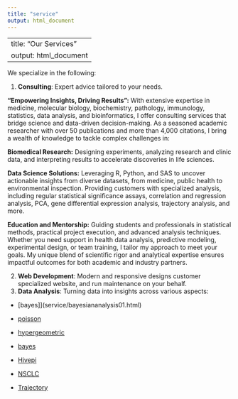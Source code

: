 ```yaml
---
title: "service"
output: html_document
---
```


---
title: "Our Services"
output: html_document
---

We specialize in the following:

1.  **Consulting**: Expert advice tailored to your needs.

**"Empowering Insights, Driving Results":** With extensive expertise in medicine, molecular biology, biochemistry, pathology, immunology, statistics, data analysis, and bioinformatics, I offer consulting services that bridge science and data-driven decision-making. As a seasoned academic researcher with over 50 publications and more than 4,000 citations, I bring a wealth of knowledge to tackle complex challenges in:

**Biomedical Research:** Designing experiments, analyzing research and clinic data, and interpreting results to accelerate discoveries in life sciences.

**Data Science Solutions:** Leveraging R, Python, and SAS to uncover actionable insights from diverse datasets, from medicine, public health to environmental inspection. Providing customers with specialized analysis, including regular statistical significance assays, correlation and regression analysis, PCA, gene differential expression analysis, trajectory analysis, and more. 

**Education and Mentorship:** Guiding students and professionals in statistical methods, practical project execution, and advanced analysis techniques. Whether you need support in health data analysis, predictive modeling, experimental design, or team training, I tailor my approach to meet your goals. My unique blend of scientific rigor and analytical expertise ensures impactful outcomes for both academic and industry partners.

2.  **Web Development**: Modern and responsive designs customer specialized website, and run maintenance on your behalf.
3.  **Data Analysis**: Turning data into insights across various aspects: 


* [bayes]](service/bayesiananalysis01.html)

* [poisson](service/poisson_distribution.html)  
* [hypergeometric](service/hypergeometric_distribution.html)  
* [bayes](service/bayesiananalysis01.html)
* [Hivepi](service/HIVepi.html)  
* [NSCLC](service/NSCLC.html)  
* [Trajectory](service/TrajectoryVSpseudo.html)
